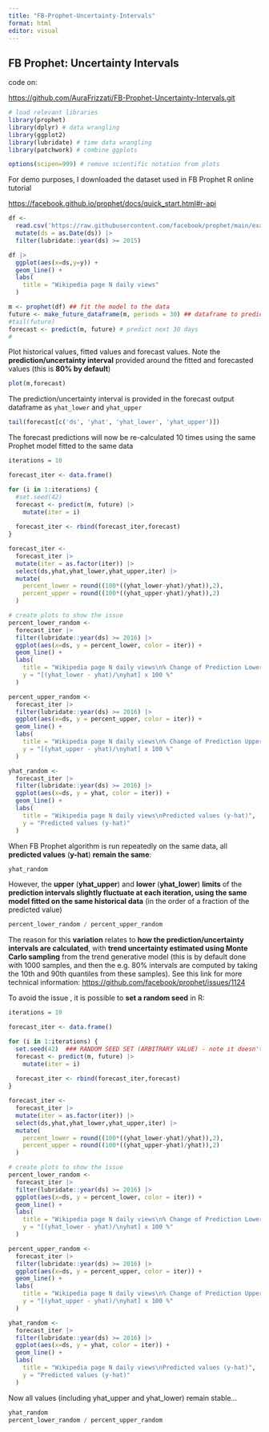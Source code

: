 ```yaml
---
title: "FB-Prophet-Uncertainty-Intervals"
format: html
editor: visual
---
```


## FB Prophet: Uncertainty Intervals

code on:

<https://github.com/AuraFrizzati/FB-Prophet-Uncertainty-Intervals.git>

```r
# load relevant libraries
library(prophet)
library(dplyr) # data wrangling
library(ggplot2)
library(lubridate) # time data wrangling
library(patchwork) # combine ggplots

options(scipen=999) # remove scientific notation from plots
```

For demo purposes, I downloaded the dataset used in FB Prophet R online tutorial

<https://facebook.github.io/prophet/docs/quick_start.html#r-api>

```r
df <- 
  read.csv('https://raw.githubusercontent.com/facebook/prophet/main/examples/example_wp_log_peyton_manning.csv') |>
  mutate(ds = as.Date(ds)) |>
  filter(lubridate::year(ds) >= 2015)

```

```r
df |>
  ggplot(aes(x=ds,y=y)) +
  geom_line() +
  labs(
    title = "Wikipedia page N daily views"
  )
```

```r
m <- prophet(df) ## fit the model to the data
future <- make_future_dataframe(m, periods = 30) ## dataframe to predict for next 30 days
#tail(future)
forecast <- predict(m, future) # predict next 30 days
#
```

Plot historical values, fitted values and forecast values. Note the **prediction/uncertainty interval** provided around the fitted and forecasted values (this is **80% by default**)

```r
plot(m,forecast)
```

The prediction/uncertainty interval is provided in the forecast output dataframe as `yhat_lower` and `yhat_upper`

```r
tail(forecast[c('ds', 'yhat', 'yhat_lower', 'yhat_upper')])
```

The forecast predictions will now be re-calculated 10 times using the same Prophet model fitted to the same data

```r
iterations = 10

forecast_iter <- data.frame()

for (i in 1:iterations) {
  #set.seed(42)
  forecast <- predict(m, future) |>
    mutate(iter = i)
  
  forecast_iter <- rbind(forecast_iter,forecast)
}

forecast_iter <-
  forecast_iter |>
  mutate(iter = as.factor(iter)) |>
  select(ds,yhat,yhat_lower,yhat_upper,iter) |>
  mutate(
    percent_lower = round((100*((yhat_lower-yhat)/yhat)),2),
    percent_upper = round((100*((yhat_upper-yhat)/yhat)),2)
  )

```

```r
# create plots to show the issue
percent_lower_random <-
  forecast_iter |>
  filter(lubridate::year(ds) >= 2016) |>
  ggplot(aes(x=ds, y = percent_lower, color = iter)) +
  geom_line() +
  labs(
    title = "Wikipedia page N daily views\n% Change of Prediction Lower Limit",
    y = "[(yhat_lower - yhat)/\nyhat] x 100 %"
  )

percent_upper_random <-
  forecast_iter |>
  filter(lubridate::year(ds) >= 2016) |>
  ggplot(aes(x=ds, y = percent_upper, color = iter)) +
  geom_line() +
  labs(
    title = "Wikipedia page N daily views\n% Change of Prediction Upper Limit",
    y = "[(yhat_upper - yhat)/\nyhat] x 100 %"
  )

yhat_random <-
  forecast_iter |>
  filter(lubridate::year(ds) >= 2016) |>
  ggplot(aes(x=ds, y = yhat, color = iter)) +
  geom_line() +
  labs(
    title = "Wikipedia page N daily views\nPredicted values (y-hat)",
    y = "Predicted values (y-hat)"
  )
```

When FB Prophet algorithm is run repeatedly on the same data, all **predicted values** (**y-hat**) **remain the same**:

```r
yhat_random
```

However, the **upper** (**yhat_upper**) and **lower** (**yhat_lower**) **limits** of the **prediction intervals slightly fluctuate at each iteration, using the same model fitted on the same historical data** (in the order of a fraction of the predicted value)

```r
percent_lower_random / percent_upper_random
```

The reason for this **variation** relates to **how the prediction/uncertainty intervals are calculated**, with **trend uncertainty estimated using Monte Carlo sampling** from the trend generative model (this is by default done with 1000 samples, and then the e.g. 80% intervals are computed by taking the 10th and 90th quantiles from these samples). See this link for more technical information: <https://github.com/facebook/prophet/issues/1124>

To avoid the issue , it is possible to **set a random seed** in R:

```r
iterations = 10

forecast_iter <- data.frame()

for (i in 1:iterations) {
  set.seed(42)  ### RANDOM SEED SET (ARBITRARY VALUE) - note it doesn't work outside of the loop
  forecast <- predict(m, future) |>
    mutate(iter = i)
  
  forecast_iter <- rbind(forecast_iter,forecast)
}

forecast_iter <-
  forecast_iter |>
  mutate(iter = as.factor(iter)) |>
  select(ds,yhat,yhat_lower,yhat_upper,iter) |>
  mutate(
    percent_lower = round((100*((yhat_lower-yhat)/yhat)),2),
    percent_upper = round((100*((yhat_upper-yhat)/yhat)),2)
  )

# create plots to show the issue
percent_lower_random <-
  forecast_iter |>
  filter(lubridate::year(ds) >= 2016) |>
  ggplot(aes(x=ds, y = percent_lower, color = iter)) +
  geom_line() +
  labs(
    title = "Wikipedia page N daily views\n% Change of Prediction Lower Limit",
    y = "[(yhat_lower - yhat)/\nyhat] x 100 %"
  )

percent_upper_random <-
  forecast_iter |>
  filter(lubridate::year(ds) >= 2016) |>
  ggplot(aes(x=ds, y = percent_upper, color = iter)) +
  geom_line() +
  labs(
    title = "Wikipedia page N daily views\n% Change of Prediction Upper Limit",
    y = "[(yhat_upper - yhat)/\nyhat] x 100 %"
  )

yhat_random <-
  forecast_iter |>
  filter(lubridate::year(ds) >= 2016) |>
  ggplot(aes(x=ds, y = yhat, color = iter)) +
  geom_line() +
  labs(
    title = "Wikipedia page N daily views\nPredicted values (y-hat)",
    y = "Predicted values (y-hat)"
  )
```

Now all values (including yhat_upper and yhat_lower) remain stable...

```r
yhat_random
percent_lower_random / percent_upper_random
```
